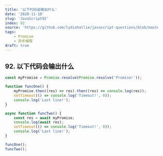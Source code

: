 ```yaml
---
title: '以下代码会输出什么'
date: '2020-11-18'
slug: 'JavaScript92'
index: 92
source: 'https://github.com/lydiahallie/javascript-questions/blob/master/zh-CN/README-zh_CN.md#133-%E8%BE%93%E5%87%BA%E4%BB%80%E4%B9%88'
tags:
    - Promise
    - 异步编程
draft: true
---
```


## 92. 以下代码会输出什么

```js:index.js
const myPromise = Promise.resolve(Promise.resolve('Promise!'));

function funcOne() {
	myPromise.then((res) => res).then((res) => console.log(res));
	setTimeout(() => console.log('Timeout!', 0));
	console.log('Last line!');
}

async function funcTwo() {
	const res = await myPromise;
	console.log(await res);
	setTimeout(() => console.log('Timeout!', 0));
	console.log('Last line!');
}

funcOne();
funcTwo();
```
